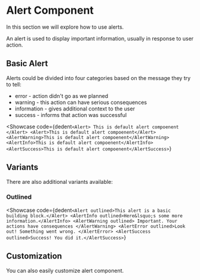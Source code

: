 

<MainContainer>

# Alert Component

<SubHeading>In this section we will explore how to use alerts.</SubHeading>

An alert is used to display important information, usually in response to user action.

## Basic Alert

Alerts could be divided into four categories based on the message they try to tell:

- error - action didn't go as we planned
- warning - this action can have serious consequences
- information - gives additional context to the user
- success - informs that action was successful

<Showcase
  code={dedent`<Alert> This is default alert compoenent </Alert>
      <Alert>This is default alert compoenent</Alert>
      <AlertWarning>This is default alert compoenent</AlertWarning>
      <AlertInfo>This is default alert compoenent</AlertInfo>
      <AlertSuccess>This is default alert compoenent</AlertSuccess>`}
>
  <Basic />
</Showcase>

## Variants

There are also additional variants available:

### Outlined

<Showcase
  code={dedent`<Alert outlined>This alert is a basic building block.</Alert>
      <AlertInfo outlined>Here&lsquo;s some more information.</AlertInfo>
      <AlertWarning outlined>
        Important. Your actions have consequences
      </AlertWarning>
      <AlertError outlined>Look out! Something went wrong. </AlertError>
      <AlertSuccess outlined>Success! You did it.</AlertSuccess>`}
>
  <Outlined />
</Showcase>

## Customization

You can also easily customize alert component.

</MainContainer>
